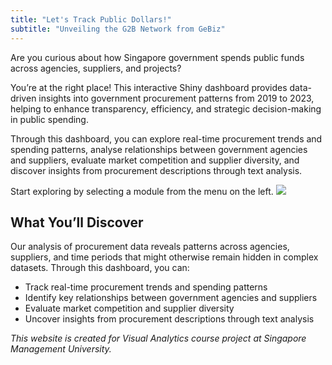 ```yaml
---
title: "Let's Track Public Dollars!"
subtitle: "Unveiling the G2B Network from GeBiz"
---
```


Are you curious about how Singapore government spends public funds across agencies, suppliers, and projects?

You're at the right place! This interactive Shiny dashboard provides data-driven insights into government procurement patterns from 2019 to 2023, helping to enhance transparency, efficiency, and strategic decision-making in public spending.

Through this dashboard, you can explore real-time procurement trends and spending patterns, analyse relationships between government agencies and suppliers, evaluate market competition and supplier diversity, and discover insights from procurement descriptions through text analysis.

Start exploring by selecting a module from the menu on the left.
![](images/sg_bg.png){fig-align="center"}


## What You'll Discover

Our analysis of procurement data reveals patterns across agencies, suppliers, and time periods that might otherwise remain hidden in complex datasets. Through this dashboard, you can:

-   Track real-time procurement trends and spending patterns
-   Identify key relationships between government agencies and suppliers
-   Evaluate market competition and supplier diversity
-   Uncover insights from procurement descriptions through text analysis

*This website is created for Visual Analytics course project at Singapore Management University. *
